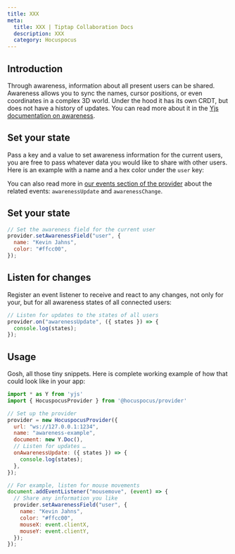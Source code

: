 ```yaml
---
title: XXX
meta:
  title: XXX | Tiptap Collaboration Docs
  description: XXX
  category: Hocuspocus
---
```

## Introduction

Through awareness, information about all present users can be shared. Awareness allows you to sync the names, cursor positions, or even coordinates in a complex 3D world. Under the hood it has its own CRDT, but does not have a history of updates. You can read more about it in the [Yjs documentation on awareness](https://docs.yjs.dev/getting-started/adding-awareness).

## Set your state
Pass a key and a value to set awareness information for the current users, you are free to pass whatever data you would like to share with other users. Here is an example with a name and a hex color under the `user` key:

You can also read more in [our events section of the provider](/provider/events) about the related events: `awarenessUpdate` and `awarenessChange`.

## Set your state

```js
// Set the awareness field for the current user
provider.setAwarenessField("user", {
  name: "Kevin Jahns",
  color: "#ffcc00",
});
```

## Listen for changes

Register an event listener to receive and react to any changes, not only for your, but for all awareness states of all connected users:

```js
// Listen for updates to the states of all users
provider.on("awarenessUpdate", ({ states }) => {
  console.log(states);
});
```

## Usage

Gosh, all those tiny snippets. Here is complete working example of how that could look like in your app:

```js
import * as Y from 'yjs'
import { HocuspocusProvider } from '@hocuspocus/provider'

// Set up the provider
provider = new HocuspocusProvider({
  url: "ws://127.0.0.1:1234",
  name: "awareness-example",
  document: new Y.Doc(),
  // Listen for updates …
  onAwarenessUpdate: ({ states }) => {
    console.log(states);
  },
});

// For example, listen for mouse movements
document.addEventListener("mousemove", (event) => {
  // Share any information you like
  provider.setAwarenessField("user", {
    name: "Kevin Jahns",
    color: "#ffcc00",
    mouseX: event.clientX,
    mouseY: event.clientY,
  });
});
```
